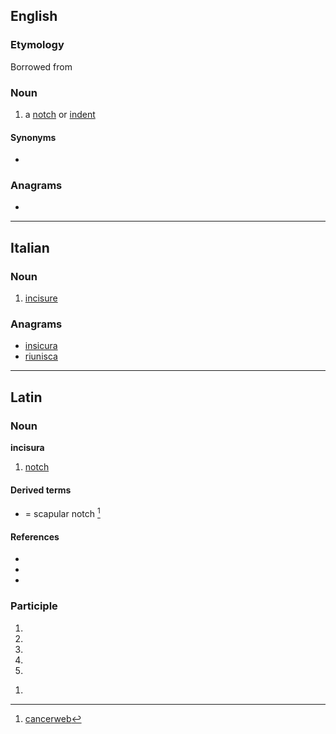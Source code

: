 ==English==

===Etymology===
{{PIE root|en|ḱh₂d}}
Borrowed from {{bor|en|la|incisura}}

===Noun===
{{en-noun|incisurae}}

# {{lb|en|anatomy}} a [[notch]] or [[indent]]

====Synonyms====
* {{l|en|incisure}}

===Anagrams===
* {{anagrams|en|a=aciinrsu|uranisci}}

----

==Italian==

===Noun===
{{it-noun|f}}

# {{lb|it|anatomy}} [[incisure]]

===Anagrams===
* [[insicura#Italian|insicura]]
* [[riunisca#Italian|riunisca]]

----

==Latin==

===Noun===
'''incisura''' {{g|f}}

# [[notch]]

====Derived terms====
* {{l|la|incisura scapulae}} = scapular notch <ref> [http://cancerweb.ncl.ac.uk/cgi-bin/omd?incisura+scapulae cancerweb]</ref>

====References====
* {{R:L&S}}
* {{R:du Cange}}
* {{R:Gaffiot}}
<references/>

===Participle===
{{la-part-form|incīsūra}}

# {{inflection of|incīsūrus||nom|f|s|lang=la}}
# {{inflection of|incīsūrus||nom|n|p|lang=la}}
# {{inflection of|incīsūrus||acc|n|p|lang=la}}
# {{inflection of|incīsūrus||voc|f|s|lang=la}}
# {{inflection of|incīsūrus||voc|n|p|lang=la}}

{{la-part-form|incīsūrā}}

# {{inflection of|incīsūrus||abl|f|s|lang=la}}